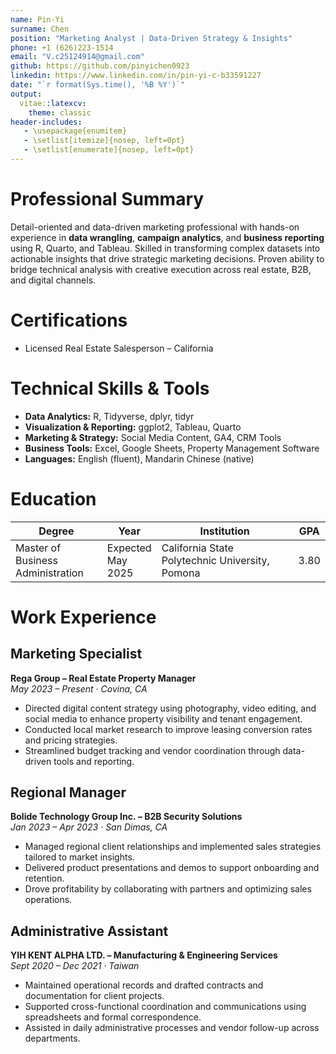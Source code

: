 ```yaml
---
name: Pin-Yi
surname: Chen
position: "Marketing Analyst | Data-Driven Strategy & Insights"
phone: +1 (626)223-1514
email: "V.c25124914@gmail.com"
github: https://github.com/pinyichen0923
linkedin: https://www.linkedin.com/in/pin-yi-c-b33591227
date: "`r format(Sys.time(), '%B %Y')`"
output: 
  vitae::latexcv:
    theme: classic
header-includes:
   - \usepackage{enumitem}
   - \setlist[itemize]{nosep, left=0pt}
   - \setlist[enumerate]{nosep, left=0pt}
---
```


# Professional Summary

Detail-oriented and data-driven marketing professional with hands-on experience in **data wrangling**, **campaign analytics**, and **business reporting** using R, Quarto, and Tableau. Skilled in transforming complex datasets into actionable insights that drive strategic marketing decisions. Proven ability to bridge technical analysis with creative execution across real estate, B2B, and digital channels.

# Certifications

- Licensed Real Estate Salesperson – California

# Technical Skills & Tools

- **Data Analytics:** R, Tidyverse, dplyr, tidyr  
- **Visualization & Reporting:** ggplot2, Tableau, Quarto  
- **Marketing & Strategy:** Social Media Content, GA4, CRM Tools  
- **Business Tools:** Excel, Google Sheets, Property Management Software  
- **Languages:** English (fluent), Mandarin Chinese (native)

# Education

| Degree                                | Year                | Institution                                                | GPA  |
|---------------------------------------|---------------------|-------------------------------------------------------------|------|
| Master of Business Administration     | Expected May 2025   | California State Polytechnic University, Pomona             | 3.80 |

# Work Experience

## Marketing Specialist  
**Rega Group – Real Estate Property Manager**  
*May 2023 – Present · Covina, CA*

- Directed digital content strategy using photography, video editing, and social media to enhance property visibility and tenant engagement.
- Conducted local market research to improve leasing conversion rates and pricing strategies.
- Streamlined budget tracking and vendor coordination through data-driven tools and reporting.

## Regional Manager  
**Bolide Technology Group Inc. – B2B Security Solutions**  
*Jan 2023 – Apr 2023 · San Dimas, CA*

- Managed regional client relationships and implemented sales strategies tailored to market insights.
- Delivered product presentations and demos to support onboarding and retention.
- Drove profitability by collaborating with partners and optimizing sales operations.

## Administrative Assistant  
**YIH KENT ALPHA LTD. – Manufacturing & Engineering Services**  
*Sept 2020 – Dec 2021 · Taiwan*

- Maintained operational records and drafted contracts and documentation for client projects.
- Supported cross-functional coordination and communications using spreadsheets and formal correspondence.
- Assisted in daily administrative processes and vendor follow-up across departments.

